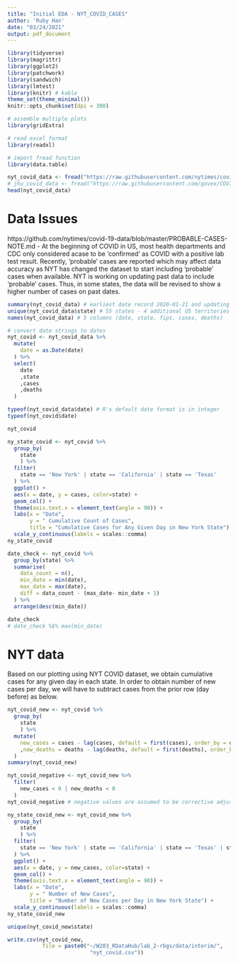 ```yaml
---
title: "Initial EDA - NYT_COVID_CASES"
author: 'Ruby Han'
date: "03/24/2021"
output: pdf_document
---
```


```r
library(tidyverse)
library(magrittr)
library(ggplot2)
library(patchwork)
library(sandwich)
library(lmtest)
library(knitr) # kable
theme_set(theme_minimal())
knitr::opts_chunk$set(dpi = 300)

# assemble multiple plots
library(gridExtra)

# read excel format
library(readxl)

# import fread function
library(data.table) 
```

```r
nyt_covid_data <- fread("https://raw.githubusercontent.com/nytimes/covid-19-data/master/us-states.csv")
# jhu_covid_data <- fread("https://raw.githubusercontent.com/govex/COVID-19/master/data_tables/JHU_USCountymap/df_Counties2020.csv")
head(nyt_covid_data)
```

# Data Issues
https://github.com/nytimes/covid-19-data/blob/master/PROBABLE-CASES-NOTE.md
- At the beginning of COVID in US, most health departments and CDC only considered acase to be 'confirmed' as COVID with a positive lab test result. Recently, 'probable' cases are reported which may affect data accuracy as NYT has changed the dataset to start including 'probable' cases when available. NYT is working on updating past data to include 'probable' cases. Thus, in some states, the data will be revised to show a higher number of cases on past dates.


```r
summary(nyt_covid_data) # earliest date record 2020-01-21 and updating on a daily basis
unique(nyt_covid_data$state) # 55 states - 4 additional US territories (Guam, Northern Mariana Islands, Virgin Islands and Puerto Rico) compared to CUSP data
names(nyt_covid_data) # 5 columns (date, state, fips, cases, deaths)

# convert date strings to dates
nyt_covid <- nyt_covid_data %>% 
  mutate(
    date = as.Date(date)
  ) %>% 
  select(
    date
    ,state
    ,cases
    ,deaths
  )

typeof(nyt_covid_data$date) # R's default date format is in integer
typeof(nyt_covid$date)

nyt_covid
```

```r
ny_state_covid <- nyt_covid %>%
  group_by(
    state
    ) %>%
  filter(
    state == 'New York' | state == 'California' | state == 'Texas'
  ) %>%
  ggplot() +
  aes(x = date, y = cases, color=state) +
  geom_col() +
  theme(axis.text.x = element_text(angle = 90)) +
  labs(x = "Date",
       y = " Cumulative Count of Cases",
       title = "Cumulative Cases for Any Given Day in New York State") +
  scale_y_continuous(labels = scales::comma)
ny_state_covid
```
```r
date_check <- nyt_covid %>%
  group_by(state) %>%
  summarise(
    data_count = n(), 
    min_date = min(date), 
    max_date = max(date),
    diff = data_count - (max_date- min_date + 1)
  ) %>% 
  arrange(desc(min_date))

date_check
# date_check %$% max(min_date)
```


# NYT data
Based on our plotting using NYT COVID dataset, we obtain cumulative cases for any given day in each state. In order to obtain number of new cases per day, we will have to subtract cases from the prior row (day before) as below.

```r
nyt_covid_new <- nyt_covid %>%
  group_by(
    state
    ) %>%
  mutate(
    new_cases = cases - lag(cases, default = first(cases), order_by = date)
    ,new_deaths = deaths - lag(deaths, default = first(deaths), order_by = date)
  )
summary(nyt_covid_new)
```

```r
nyt_covid_negative <- nyt_covid_new %>% 
  filter(
    new_cases < 0 | new_deaths < 0
  )
nyt_covid_negative # negative values are assumed to be corrective adjustments on previous day erroneous data entry
```


```r
ny_state_covid_new <- nyt_covid_new %>%
  group_by(
    state
    ) %>%
  filter(
    state == 'New York' | state == 'California' | state == 'Texas' | state == 'District of Columbia'
  ) %>%
  ggplot() +
  aes(x = date, y = new_cases, color=state) +
  geom_col() +
  theme(axis.text.x = element_text(angle = 90)) +
  labs(x = "Date",
       y = " Number of New Cases",
       title = "Number of New Cases per Day in New York State") +
  scale_y_continuous(labels = scales::comma)
ny_state_covid_new
```
```r
unique(nyt_covid_new$state)
```


```r
write.csv(nyt_covid_new,
           file = paste0("~/W203_RDataHub/lab_2-rbgs/data/interim/",
                          "nyt_covid.csv"))
```







